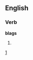 ==English==

===Verb===
'''blags'''

# {{third-person singular of|[[blag]]}}

[http://www.blags.org]